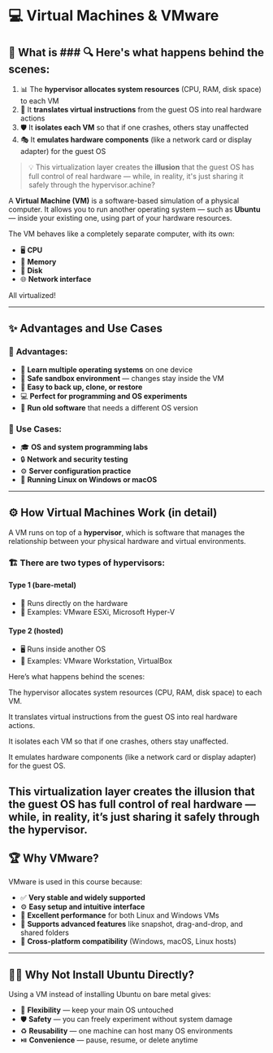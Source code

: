 # 💻 Virtual Machines & VMware

## 🤖 What is ### 🔍 **Here's what happens behind the scenes:**

1. 📊 The **hypervisor allocates system resources** (CPU, RAM, disk space) to each VM
2. 🔄 It **translates virtual instructions** from the guest OS into real hardware actions
3. 🛡️ It **isolates each VM** so that if one crashes, others stay unaffected
4. 🎭 It **emulates hardware components** (like a network card or display adapter) for the guest OS

> 💡 This virtualization layer creates the **illusion** that the guest OS has full control of real hardware — while, in reality, it's just sharing it safely through the hypervisor.achine?

A **Virtual Machine (VM)** is a software-based simulation of a physical computer. It allows you to run another operating system — such as **Ubuntu** — inside your existing one, using part of your hardware resources.

The VM behaves like a completely separate computer, with its own:

- 🖥️ **CPU**
- 💾 **Memory**
- 💽 **Disk**
- 🌐 **Network interface**

All virtualized!

---

## ✨ Advantages and Use Cases

### 🎯 **Advantages:**

- 🧠 **Learn multiple operating systems** on one device
- 🧪 **Safe sandbox environment** — changes stay inside the VM
- 🧰 **Easy to back up, clone, or restore**
- 💻 **Perfect for programming and OS experiments**
- 🧩 **Run old software** that needs a different OS version

### 🔧 **Use Cases:**

- 🎓 **OS and system programming labs**
- 🔒 **Network and security testing**
- ⚙️ **Server configuration practice**
- 🐧 **Running Linux on Windows or macOS**

---

## ⚙️ How Virtual Machines Work (in detail)

A VM runs on top of a **hypervisor**, which is software that manages the relationship between your physical hardware and virtual environments.

### 🏗️ **There are two types of hypervisors:**

#### **Type 1 (bare-metal)**

- 🏢 Runs directly on the hardware
- 📝 Examples: VMware ESXi, Microsoft Hyper-V

#### **Type 2 (hosted)**

- 🖥️ Runs inside another OS
- 📝 Examples: VMware Workstation, VirtualBox

Here’s what happens behind the scenes:

The hypervisor allocates system resources (CPU, RAM, disk space) to each VM.

It translates virtual instructions from the guest OS into real hardware actions.

It isolates each VM so that if one crashes, others stay unaffected.

It emulates hardware components (like a network card or display adapter) for the guest OS.

## This virtualization layer creates the illusion that the guest OS has full control of real hardware — while, in reality, it’s just sharing it safely through the hypervisor.

## 🏆 Why VMware?

VMware is used in this course because:

- ✅ **Very stable and widely supported**
- ⚙️ **Easy setup and intuitive interface**
- 💽 **Excellent performance** for both Linux and Windows VMs
- 🔄 **Supports advanced features** like snapshot, drag-and-drop, and shared folders
- 🧩 **Cross-platform compatibility** (Windows, macOS, Linux hosts)

---

## 🤷‍♂️ Why Not Install Ubuntu Directly?

Using a VM instead of installing Ubuntu on bare metal gives:

- 🎨 **Flexibility** — keep your main OS untouched
- 🛡️ **Safety** — you can freely experiment without system damage
- ♻️ **Reusability** — one machine can host many OS environments
- ⏯️ **Convenience** — pause, resume, or delete anytime
